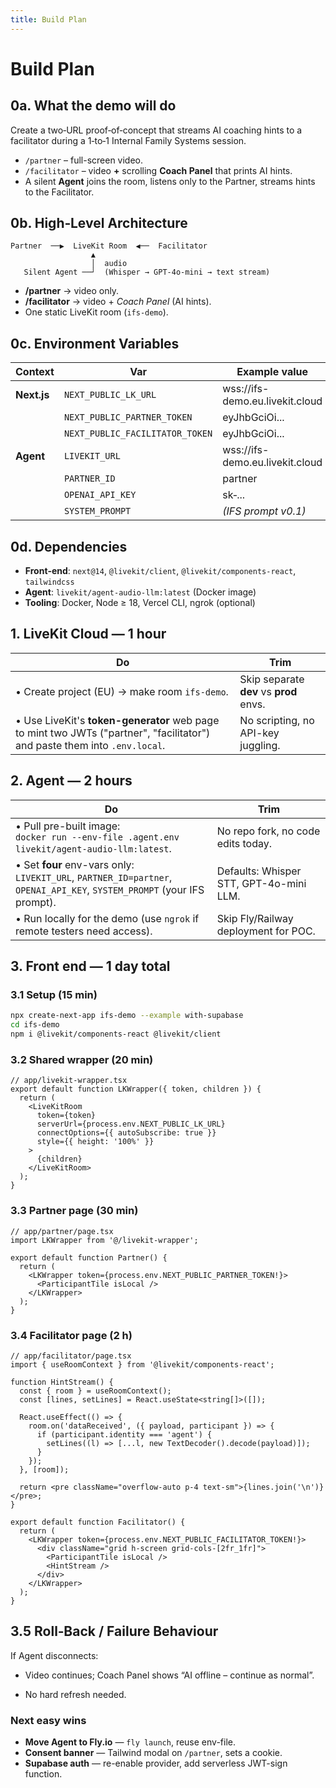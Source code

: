 ```yaml
---
title: Build Plan
---
```


# Build Plan

## 0a. What the demo will do

Create a two‑URL proof‑of‑concept that streams AI coaching hints to a facilitator during a 1‑to‑1 Internal Family Systems session.

* `/partner` – full-screen video.  
* `/facilitator` – video **+** scrolling **Coach Panel** that prints AI hints.  
* A silent **Agent** joins the room, listens only to the Partner, streams hints to the Facilitator.

## 0b. High‑Level Architecture

```
Partner  ──▶  LiveKit Room  ◀──  Facilitator
                  ▲
                  │  audio
   Silent Agent ──┘  (Whisper → GPT‑4o‑mini → text stream)
```

- **/partner** → video only.
- **/facilitator** → video + _Coach Panel_ (AI hints).
- One static LiveKit room (`ifs-demo`).

## 0c. Environment Variables

|Context|Var|Example value|
|---|---|---|
|**Next.js**|`NEXT_PUBLIC_LK_URL`|wss://ifs-demo.eu.livekit.cloud|
||`NEXT_PUBLIC_PARTNER_TOKEN`|eyJhbGciOi...|
||`NEXT_PUBLIC_FACILITATOR_TOKEN`|eyJhbGciOi...|
|**Agent**|`LIVEKIT_URL`|wss://ifs-demo.eu.livekit.cloud|
||`PARTNER_ID`|partner|
||`OPENAI_API_KEY`|sk‑...|
||`SYSTEM_PROMPT`|_(IFS prompt v0.1)_|

## 0d. Dependencies

- **Front‑end**: `next@14`, `@livekit/client`, `@livekit/components-react`, `tailwindcss`
- **Agent**: `livekit/agent-audio-llm:latest` (Docker image)
- **Tooling**: Docker, Node ≥ 18, Vercel CLI, ngrok (optional)

## 1. LiveKit Cloud — 1 hour

| Do | Trim |
| --- | --- |
| • Create project (EU) → make room `ifs-demo`. | Skip separate **dev** vs **prod** envs. |
| • Use LiveKit's **token-generator** web page to mint two JWTs ("partner", "facilitator") and paste them into `.env.local`. | No scripting, no API-key juggling. |

## 2. Agent — 2 hours

| Do | Trim |
| --- | --- |
| • Pull pre-built image:<br/>`docker run --env-file .agent.env livekit/agent-audio-llm:latest`. | No repo fork, no code edits today. |
| • Set **four** env-vars only:<br/>`LIVEKIT_URL`, `PARTNER_ID=partner`, `OPENAI_API_KEY`, `SYSTEM_PROMPT` (your IFS prompt). | Defaults: Whisper STT, GPT-4o-mini LLM. |
| • Run locally for the demo (use `ngrok` if remote testers need access). | Skip Fly/Railway deployment for POC. |

## 3. Front end — 1 day total

### 3.1 Setup (15 min)

```bash
npx create-next-app ifs-demo --example with-supabase
cd ifs-demo
npm i @livekit/components-react @livekit/client
```

### 3.2 Shared wrapper (20 min)

```tsx
// app/livekit-wrapper.tsx
export default function LKWrapper({ token, children }) {
  return (
    <LiveKitRoom
      token={token}
      serverUrl={process.env.NEXT_PUBLIC_LK_URL}
      connectOptions={{ autoSubscribe: true }}
      style={{ height: '100%' }}
    >
      {children}
    </LiveKitRoom>
  );
}
```

### 3.3 Partner page (30 min)

```tsx
// app/partner/page.tsx
import LKWrapper from '@/livekit-wrapper';

export default function Partner() {
  return (
    <LKWrapper token={process.env.NEXT_PUBLIC_PARTNER_TOKEN!}>
      <ParticipantTile isLocal />
    </LKWrapper>
  );
}
```

### 3.4 Facilitator page (2 h)

```tsx
// app/facilitator/page.tsx
import { useRoomContext } from '@livekit/components-react';

function HintStream() {
  const { room } = useRoomContext();
  const [lines, setLines] = React.useState<string[]>([]);

  React.useEffect(() => {
    room.on('dataReceived', ({ payload, participant }) => {
      if (participant.identity === 'agent') {
        setLines((l) => [...l, new TextDecoder().decode(payload)]);
      }
    });
  }, [room]);

  return <pre className="overflow-auto p-4 text-sm">{lines.join('\n')}</pre>;
}

export default function Facilitator() {
  return (
    <LKWrapper token={process.env.NEXT_PUBLIC_FACILITATOR_TOKEN!}>
      <div className="grid h-screen grid-cols-[2fr_1fr]">
        <ParticipantTile isLocal />
        <HintStream />
      </div>
    </LKWrapper>
  );
}
```

## 3.5 Roll‑Back / Failure Behaviour

If Agent disconnects:

- Video continues; Coach Panel shows “AI offline – continue as normal”.
    
- No hard refresh needed.

### Next easy wins
* **Move Agent to Fly.io** — `fly launch`, reuse env-file.  
* **Consent banner** — Tailwind modal on `/partner`, sets a cookie.  
* **Supabase auth** — re-enable provider, add serverless JWT-sign function.
